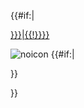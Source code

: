<includeonly>{{#if:{{{filename|}}}|
<tr><th class="noprint" style="text-align: center; background: {{Template:Infobox Album/color|{{{type|{{{Type|}}}}}}}};" colspan="{{{colspan|3}}}">{{{header|音乐试听}}}</td></tr>
<tr><td class="noprint" colspan="{{{colspan|3}}}" style="text-align:center;"> <div>[[:File:{{{filename}}}{{#if:{{{title|}}}|{{!}}{{{title}}}}}]]</div> [[File:{{{filename}}}|center|noicon]] {{#if:{{{description|}}}|<div>{{{description|}}}</div>}}</td></tr>}}</includeonly><noinclude>
{{documentation}}
</noinclude>